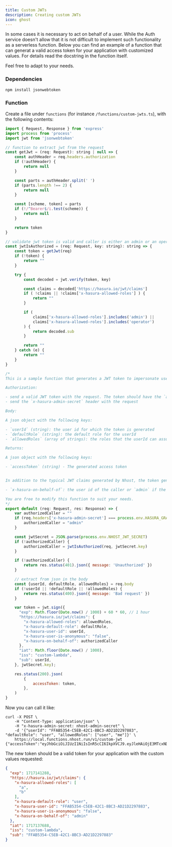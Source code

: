 ```yaml
---
title: Custom JWTs
description: Creating custom JWTs
icon: ghost
---
```


In some cases it is necessary to act on behalf of a user. While the Auth service doesn't allow that it is not difficult to implement such functionality as a serverless function. Below you can find an example of a function that can generat a valid access token for your application with customized values. For details read the docstring in the function itself.

Feel free to adapt to your needs.

### Dependencies

```
npm install jsonwebtoken
```

### Function

Create a file under `functions` (for instance `/functions/custom-jwts.ts`), with the following contents:

```js
import { Request, Response } from 'express'
import process from 'process'
import jwt from 'jsonwebtoken'

// function to extract jwt from the request
const getJwt = (req: Request): string | null => {
    const authHeader = req.headers.authorization
    if (!authHeader) {
        return null
    }

    const parts = authHeader.split(' ')
    if (parts.length !== 2) {
        return null
    }

    const [scheme, token] = parts
    if (!/^Bearer$/i.test(scheme)) {
        return null
    }

    return token
}

// validate jwt token is valid and caller is either an admin or an operator
const jwtIsAuthorized = (req: Request, key: string): string => {
    const token = getJwt(req)
    if (!token) {
        return ""
    }

    try {
        const decoded = jwt.verify(token, key)

        const claims = decoded['https://hasura.io/jwt/claims']
        if ( !claims || !claims['x-hasura-allowed-roles'] ) {
            return ""
        }

        if (
            claims['x-hasura-allowed-roles'].includes('admin') ||
            claims['x-hasura-allowed-roles'].includes('operator')
        ) {
            return decoded.sub
        }

        return ""
    } catch (e) {
        return ""
    }
}

/*
This is a sample function that generates a JWT token to impersonate users.

Authorization:

- send a valid JWT token with the request. The token should have the `admin` or `operator` role.
- send the `x-hasura-admin-secret` header with the request

Body:

A json object with the following keys:

- `userId` (string): the user id for which the token is generated
- `defaultRole` (string): the default role for the userId
- `allowedRoles` (array of strings): the roles that the userId can assume

Returns:

A json object with the following keys:

- `accessToken` (string) - The generated access token


In addition to the typical JWT claims generated by Nhost, the token generated by this function will have the following claims:

- `x-hasura-on-behalf-of`: the user id of the caller or `admin` if the caller used the `x-hasura-admin-secret` header

You are free to modify this function to suit your needs.
*/
export default (req: Request, res: Response) => {
    var authorizedCaller = ""
    if (req.headers['x-hasura-admin-secret'] === process.env.HASURA_GRAPHQL_ADMIN_SECRET) {
        authorizedCaller = "admin"
    }

    const jwtSecret = JSON.parse(process.env.NHOST_JWT_SECRET)
    if (!authorizedCaller) {
        authorizedCaller = jwtIsAuthorized(req, jwtSecret.key)
    }

    if (!authorizedCaller) {
        return res.status(401).json({ message: 'Unauthorized' })
    }

    // extract from json in the body
    const {userId, defaultRole, allowedRoles} = req.body
    if (!userId || !defaultRole || !allowedRoles) {
        return res.status(400).json({ message: 'Bad request' })
    }

    var token = jwt.sign({
      "exp": Math.floor(Date.now() / 1000) + 60 * 60, // 1 hour
      "https://hasura.io/jwt/claims": {
        "x-hasura-allowed-roles": allowedRoles,
        "x-hasura-default-role": defaultRole,
        "x-hasura-user-id": userId,
        "x-hasura-user-is-anonymous": "false",
        "x-hasura-on-behalf-of": authorizedCaller
      },
      "iat": Math.floor(Date.now() / 1000),
      "iss": "custom-lambda",
      "sub": userId,
    }, jwtSecret.key);

    res.status(200).json(
        {
            accessToken: token,
        },
    )
}
```

Now you can call it like:

```
curl -X POST \
    -H "Content-Type: application/json" \
    -H "x-hasura-admin-secret: nhost-admin-secret" \
    -d '{"userId": "FFAB5354-C5EB-42C1-8BC3-AD21D2297883", "defaultRole": "user", "allowedRoles": ["user", "me"]}' \
    https://local.functions.nhost.run/v1/custom-jwt
{"accessToken":"eyJhbGciOiJIUzI1NiIsInR5cCI6IkpXVCJ9.eyJleHAiOjE3MTcxNDIyMTMsImh0dHBzOi8vaGFzdXJhLmlvL2p3dC9jbGFpbXMiOnsieC1oYXN1cmEtYWxsb3dlZC1yb2xlcyI6WyJ1c2VyIiwibWUiXSwieC1oYXN1cmEtZGVmYXVsdC1yb2xlIjoidXNlciIsIngtaGFzdXJhLXVzZXItaWQiOiJGRkFCNTM1NC1DNUVCLTQyQzEtOEJDMy1BRDIxRDIyOTc4ODMiLCJ4LWhhc3VyYS11c2VyLWlzLWFub255bW91cyI6ImZhbHNlIiwieC1oYXN1cmEtb24tYmVoYWxmLW9mIjoiYWRtaW4ifSwiaWF0IjoxNzE3MTM4NjEzLCJpc3MiOiJjdXN0b20tbGFtYmRhIiwic3ViIjoiRkZBQjUzNTQtQzVFQi00MkMxLThCQzMtQUQyMUQyMjk3ODgzIn0.bRhzJvXMdkQA8aXPH95uMT17WHED2rSRq3gE21Vp3Ak"}
```

The new token should be a valid token for your application with the custom values requested:

```json
{
  "exp": 1717141288,
  "https://hasura.io/jwt/claims": {
    "x-hasura-allowed-roles": [
      "a",
      "b"
    ],
    "x-hasura-default-role": "user",
    "x-hasura-user-id": "FFAB5354-C5EB-42C1-8BC3-AD21D2297883",
    "x-hasura-user-is-anonymous": "false",
    "x-hasura-on-behalf-of": "admin"
  },
  "iat": 1717137688,
  "iss": "custom-lambda",
  "sub": "FFAB5354-C5EB-42C1-8BC3-AD21D2297883"
}
```
